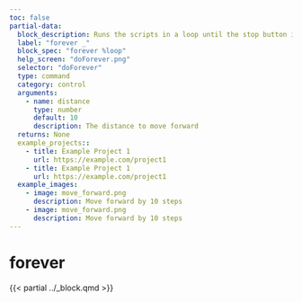 ```yaml
---
toc: false
partial-data:
  block_description: Runs the scripts in a loop until the stop button is clicked.
  label: "forever _"
  block_spec: "forever %loop"
  help_screen: "doForever.png"
  selector: "doForever"
  type: command
  category: control
  arguments:
    - name: distance
      type: number
      default: 10
      description: The distance to move forward
  returns: None
  example_projects::
    - title: Example Project 1
      url: https://example.com/project1
    - title: Example Project 1
      url: https://example.com/project1
  example_images:
    - image: move_forward.png
      description: Move forward by 10 steps
    - image: move_forward.png
      description: Move forward by 10 steps
---
```


# forever {.unnumbered}

{{< partial ../_block.qmd >}}
